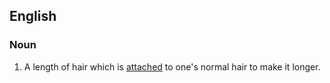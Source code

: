 ==English==

===Noun===
{{en-noun|''plural'' [[hair]] [[extensions]]}}

# A length of hair which is [[attached]] to one's normal hair to make it longer.